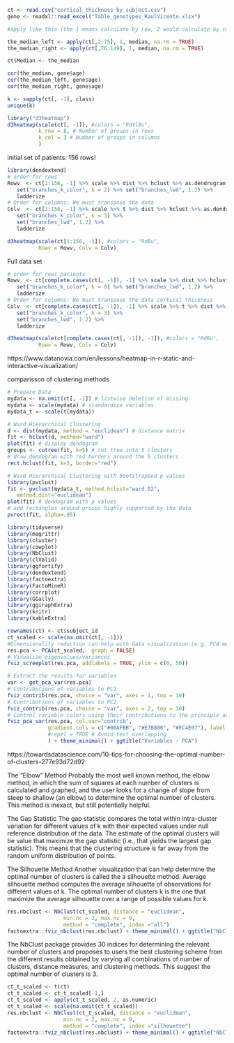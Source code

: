 

```r
ct <- read.csv("cortical_thickness_by_subject.csv")
gene <- readxl::read_excel("Table_genotypes_RaulVicente.xlsx")
```


```r
#apply like this (the 1 means calculate by row, 2 would calculate by column):

the_median_left <- apply(ct[,2:75], 1, median, na.rm = TRUE)
the_median_right <- apply(ct[,76:149], 1, median, na.rm = TRUE)

ct$Median <- the_median
```


```r
cor(the_median, gene$age)
cor(the_median_left, gene$age)
cor(the_median_right, gene$age)

```


```r
k <- sapply(ct[, -1], class)
unique(k)
```


```r
library("d3heatmap")
d3heatmap(scale(ct[, -1]), #colors = "RdYlBu",
          k_row = 8, # Number of groups in rows
          k_col = 3 # Number of groups in columns
          )
```

initial set of patients: 156 rows!

```r
library(dendextend)
# order for rows
Rowv  <- ct[1:156, -1] %>% scale %>% dist %>% hclust %>% as.dendrogram %>%
   set("branches_k_color", k = 2) %>% set("branches_lwd", 1.2) %>%
   ladderize
# Order for columns: We must transpose the data
Colv  <- ct[1:156, -1] %>% scale %>% t %>% dist %>% hclust %>% as.dendrogram %>%
   set("branches_k_color", k = 3) %>%
   set("branches_lwd", 1.2) %>%
   ladderize

d3heatmap(scale(ct[1:156, -1]), #colors = "RdBu",
          Rowv = Rowv, Colv = Colv)

```

Full data set

```r
# order for rows patients
Rowv  <- ct[complete.cases(ct[, -1]), -1] %>% scale %>% dist %>% hclust %>% as.dendrogram %>%
   set("branches_k_color", k = 8) %>% set("branches_lwd", 1.2) %>%
   ladderize
# Order for columns: We must transpose the data cortical thickness
Colv  <- ct[complete.cases(ct[, -1]), -1] %>% scale %>% t %>% dist %>% hclust %>% as.dendrogram %>%
   set("branches_k_color", k = 3) %>%
   set("branches_lwd", 1.2) %>%
   ladderize

d3heatmap(scale(ct[complete.cases(ct[, -1]), -1]), #colors = "RdBu",
          Rowv = Rowv, Colv = Colv)

```

https://www.datanovia.com/en/lessons/heatmap-in-r-static-and-interactive-visualization/

comparisson of clustering methods

```r
# Prepare Data
mydata <- na.omit(ct[, -1]) # listwise deletion of missing
mydata <- scale(mydata) # standardize variables
mydata_t <- scale(t(mydata))
```

```r
# Ward Hierarchical Clustering
d <- dist(mydata, method = "euclidean") # distance matrix
fit <- hclust(d, method="ward")
plot(fit) # display dendogram
groups <- cutree(fit, k=5) # cut tree into 5 clusters
# draw dendogram with red borders around the 5 clusters
rect.hclust(fit, k=5, border="red")
```

```r
# Ward Hierarchical Clustering with Bootstrapped p values
library(pvclust)
fit <- pvclust(mydata_t, method.hclust="ward.D2",
   method.dist="euclidean")
plot(fit) # dendogram with p values
# add rectangles around groups highly supported by the data
pvrect(fit, alpha=.95)
```


```r
library(tidyverse)
library(magrittr)
library(cluster)
library(cowplot)
library(NbClust)
library(clValid)
library(ggfortify)
library(dendextend)
library(factoextra)
library(FactoMineR)
library(corrplot)
library(GGally)
library(ggiraphExtra)
library(knitr)
library(kableExtra)
```


```r
rownames(ct) <- ct$subject_id
ct_scaled <- scale(na.omit(ct[, -1]))
#Dimensionality reduction can help with data visualization (e.g. PCA method).
res.pca <- PCA(ct_scaled,  graph = FALSE)
# Visualize eigenvalues/variances
fviz_screeplot(res.pca, addlabels = TRUE, ylim = c(0, 50))

# Extract the results for variables
var <- get_pca_var(res.pca)
# Contributions of variables to PC1
fviz_contrib(res.pca, choice = "var", axes = 1, top = 10)
# Contributions of variables to PC2
fviz_contrib(res.pca, choice = "var", axes = 2, top = 10)
# Control variable colors using their contributions to the principle axis
fviz_pca_var(res.pca, col.var="contrib",
             gradient.cols = c("#00AFBB", "#E7B800", "#FC4E07"), label = "none"
             #repel = TRUE # Avoid text overlapping
             ) + theme_minimal() + ggtitle("Variables - PCA")
```

https://towardsdatascience.com/10-tips-for-choosing-the-optimal-number-of-clusters-277e93d72d92

The “Elbow” Method
Probably the most well known method, the elbow method, in which the sum of squares at each number of clusters is calculated and graphed, and the user looks for a change of slope from steep to shallow (an elbow) to determine the optimal number of clusters. This method is inexact, but still potentially helpful.

The Gap Statistic
The gap statistic compares the total within intra-cluster variation for different values of k with their expected values under null reference distribution of the data. The estimate of the optimal clusters will be value that maximize the gap statistic (i.e., that yields the largest gap statistic). This means that the clustering structure is far away from the random uniform distribution of points.


The Silhouette Method
Another visualization that can help determine the optimal number of clusters is called the a silhouette method. Average silhouette method computes the average silhouette of observations for different values of k. The optimal number of clusters k is the one that maximize the average silhouette over a range of possible values for k.



```r
res.nbclust <- NbClust(ct_scaled, distance = "euclidean",
                  min.nc = 2, max.nc = 9, 
                  method = "complete", index ="all")
factoextra::fviz_nbclust(res.nbclust) + theme_minimal() + ggtitle("NbClust's optimal number of clusters")
```

The NbClust package provides 30 indices for determining the relevant number of clusters and proposes to users the best clustering scheme from the different results obtained by varying all combinations of number of clusters, distance measures, and clustering methods.
This suggest the optimal number of clusters is 3.


```r
ct_t_scaled <- t(ct)
ct_t_scaled <- ct_t_scaled[-1,]
ct_t_scaled <- apply(ct_t_scaled, 2, as.numeric)
ct_t_scaled <- scale(na.omit(ct_t_scaled))
res.nbclust <- NbClust(ct_t_scaled, distance = "euclidean",
                  min.nc = 2, max.nc = 9, 
                  method = "complete", index ="silhouette")
factoextra::fviz_nbclust(res.nbclust) + theme_minimal() + ggtitle("NbClust's optimal number of clusters")
```















